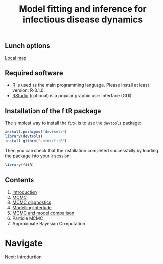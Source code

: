% Model fitting and inference for infectious disease dynamics

## Lunch options

[Local map](http://goo.gl/XEPxch)

## Required software
* [R](http://cran.r-project.org) is used as the main programming language. Please install at least version: R-3.1.0.
* [RStudio](http://www.rstudio.com/products/rstudio/download/) (optional) is a popular graphic user interface (GUI).

## Installation of the fitR package

The simplest way to install the `fitR` is to use the `devtools` package:

```r
install.packages("devtools")
library(devtools)
install_github("sbfnk/fitR")
```

Then you can check that the installation completed successfully by loading the package into your `R` session:

```r
library(fitR)
```

<div>

## Contents

1. [Introduction](introduction.md)
2. [MCMC](mcmc.md)
3. [MCMC diagnostics](mcmc_diagnostics.md)
4. [Modelling interlude](play_with_seitl.md)
5. [MCMC and model comparison](mcmc_and_model_comparison.md)
<!-- 6. [Particle MCMC](pmcmc.md) -->
<!-- 7. [Approximate Bayesian Computation](ABC.md) -->
6. Particle MCMC
7. Approximate Bayesian Computation

# Navigate
Next: [Introduction](introduction.md)

</div>
